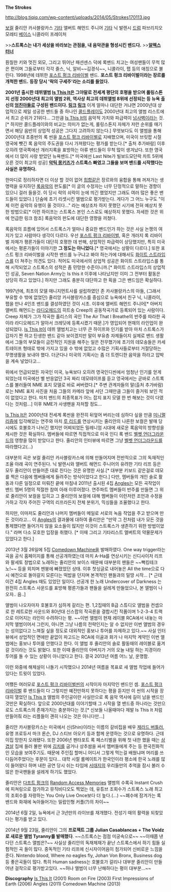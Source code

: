 '''The Strokes'''

http://blog.tiqiq.com/wp-content/uploads/2014/05/Strokes170113.jpg

[[보컬]] 줄리안 카사블랑카스
[[기타]] 앨버트 해먼드 주니어
[[기타]] 닉 발렌시
[[드럼]] 파브리치오 모레티
[[베이스]] 니콜라이 프레이처

>>'''스트록스는 내가 세상을 바라보는 관점을, 내 음악관을 형성시킨 밴드다.'''
>>'''[[알렉스 터너]]'''

훤칠한 키와 멋진 외모, 그리고 뛰어난 패션센스 덕에 록밴드 치고는 여성팬들이 무척 많은 편이며 그들로부터 각각 줄스, 닉, 알비~~김경식~~, 니콜라이, 팹 등의 애칭으로 불린다. 1998년에 데뷔한 [[포스트 펑크 리바이벌]] 밴드. '''포스트 펑크 리바이벌이라는 장르를 개척한 밴드.''' '''등장 당시 '락의 구세주'라는 소리를 들었다.'''

'''2001년 출시한 데뷔앨범 [[Is This It]]은 그야말로 전세계 평단의 호평을 받으며 롤링스톤지 선정 2000년대 최고의 앨범 2위, 역사상 최고의 데뷔앨범 8위에 선정되는 등 뉴욕 출신의 [[엄친아]]들로 구성된 밴드이다. [[http://www.rollingstone.com/music/lists/100-best-albums-of-the-2000s-20110718/the-strokes-is-this-it-20110715|링크]] [[http://www.rollingstone.com/music/lists/the-100-greatest-debut-albums-of-all-time-20130322/is-this-it-19691231|링크]]''' 이게 얼마나 대단한 거냐면 2000년대 상업적으로 제일 성공한 밴드들 중 하나인 [[콜드플레이]]도 2000년대 최고의 앨범 리스트에서 최고 순위가 21위다... 그만큼 [[Is This It]]의 음악적 가치와 파급력이 [[넘사벽]]이라는 것.[* 하지만 콜드플레이와의 비교는 의미가 없는게, 롤링스톤지 자체가 저런 순위를 매기면서 해당 음반의 상업적 성공은 그다지 고려하지 않는다.] 무엇보다도 이 앨범을 통해 2000년대 초중반의 록 씬을 [[포스트 펑크 리바이벌]]로 지배했으며, 미국이 브릿팝 시절 영국에 뺏긴 록 음악의 주도권을 다시 가져왔다는 평가를 받는다.[* 출처 추가바람] 이후 오히려 영국쪽에선 개러지록을 표방하는 아류 밴드들이 무척 많이 생겨났다. 또한 영국에서 더 많이 사랑 받았던 뉴욕밴드.[* 미국에선 Last Nite가 빌보드모던락 차트 5위에 오른 것이 최고의 성공] '''[[악틱 몽키즈]]가 스트록스 빠였고 그들을 보며 밴드를 시작했다는 사실은 유명하다.'''

한마디로 정리하자면 더 이상 할 것이 없어 [[힙합]]같은 장르와의 융합을 통해 꺼져가는 생명력을 유지하던 [[록]]음악의 판도를[* 이 글의 수정자는 너무 단정적으로 말하는 경향이 있으니 걸러 들을것. 이 당시 락의 쇠락이 눈에 띄긴 했었지만 그래도 여러 많은 좋은 밴드들이 있었다.] 단숨에 초기 리셋시킨 앨범으로 평가받는다. 게다가 그 어느 누구도 "이제 이런 음악의 유행이 올 것이다..." 라는 예상조차 하지 못했던 시기에 전혀 예상치 못한 방법으로[* 이런 하이프는 스트록스 본인 스스로도 예상하지 못했다. 자세한 것은 위에 언급한 링크 참조] 록음악의 판도에 대단한 영향을 끼쳤다.

록음악의 흐름에 있어서 스트록스가 얼마나 중요한 밴드인가 하는 것은 사실 논쟁의 여지가 있고 사람마다 생각이 다르다. 우선 [[포스트 펑크 리바이벌]], 혹은 개러지 록 리바이벌 자체가 평론가들이 대단히 호평한 데 반해, 상업적인 파급력이 상당했지만, 특히 미국에서는 평론가들이 이야기한 '''그 정도는 아니었다.'''[* 영국에서는 상황이 다르다.] 또한 포스트 펑크 리바이벌을 시작한 밴드를 누구냐고 봐야 하는가에 대해서도 [[화이트 스트라입스]]를 더 쳐주는 의견도 있다. 적어도 미국에서의 상업적 성공은 화이트 스트라입스를 통해 시작되었고 스트록스의 성적은 좀 민망한 수준이니까.[* 화이트 스트라입스의 상업적인 성공, Seven Nation Army는 Is this it 이후에 나타났지만 이미 그 전부터 활동은 상당히 하고 있었다.] 하지만 그래도 충분히 대단하고 한 획을 그은 밴드임은 확실하다.

1997년에, 최초의 모델 매니지먼트사를 설립하였던 존 카사블랑카스의 아들, (그래서 부유할 수 밖에 없었던) 줄리앙 카사블랑카스를 중심으로 뉴욕에서 친구 닉, 니콜라이, 팹을 만나 4인조 밴드를 결성하였던 것이 시초. 이후에 앨버트 해먼드 주니어[* 아버지 앨버트 해먼드는 [[라디오헤드]]의 히트송 Creep의 공동작곡가로 등록되어 있는 사람이다. Creep 자체가 그가 작곡한 홀리스의 곡인 The Air That I Breathe의 반주를 따라한 곡이라 라디오헤드가 알아서 크레딧에 등록시켰기 때문.]가 영입되어 현재의 라인업이 완성되었다. [[Is This It]]이 데뷔 앨범치고는 너무 큰 하이프와 인기를 받아 마치 스트록스가 갑자기 짠 하고 탄생한 밴드 같아 보이겠지만 말이 부유층 자제들이지 실제로 밴드 생활에서 그들의 부모들이 금전적인 지원을 해주는 일은 전무했기에 초기의 데모송들은 카세트테이프 형태로 밖에 가지고 있을 수 밖에 없었고 수많은 기획사들로부터 거절당하는 무명생활을 보내야 했다. 더군다나 미국의 기획사는 좀 더 트렌디한 음악을 하라고 압박을 계속 넣었다고...

위에서 언급되었든 자국인 미국, 뉴욕보다 오히려 영국인디씬에서 엄청난 인기를 얻게 되었는데 미국에선 별 반응없던 3곡 짜리 데모테이프를 듣고 영국에서는 곧바로 스트록스를 불러들여 NME 표지 모델로 바로 써버렸다.[* 주변 관계자들의 말(출처 추가바람)로는 NME 표지 사진을 처음 그들의 카메라 앞에 서던 그때만큼 그들이 즐거워 보인 적이 없었다고 한다. 마치 밴드의 최종목표가 어느 잡지 표지 모델 한 번 해보는 것이 다였다는 것처럼...] 이후 NME가 사생팬을 자처할 정도...

[[Is This It]]은 2000년대 전세계 록씬을 완전히 뒤엎어 버리는데 심하다 싶을 만큼 [[미니멀리즘]]에 입각해있는 연주와 마치 [[루 리드]]를 연상시키는 줄리안의 나른한 보컬은 발매 당시에도 호불호가 나뉘긴 했지만 어찌되었든 밀레니엄 시대에 새로운 록음악의 방향성을 제시한 것은 확실하다. 멤버들에 따르면 직접적으로 미국 인디 록 밴드 [[벨벳 언더그라운드]]의 영향을 많이 받았다고 한다. 줄리안의 인터뷰에 따르면 그냥 [[벨벳 언더그라운드]]를 따라했다고(...)

대부분의 곡은 보컬 줄리안 카사블랑카스에 의해 만들어지며 전반적으로 그의 독재적인 조율 아래 곡이 연주된다. 닉 발렌시와 앨버트 해먼드 주니어의 유려한 기타 리프 등은 모두 줄리안이 만들어준 대로 친다는 것은 유명한 사실.[* 대부분 키보드 같은걸로 데모를 찍은 다음에 멤버들에게 들려주는 방식이었다고 한다.] 다만, 멤버들의 개인 솔로 활동과 다른 일정으로 미뤄진 끝에 마침내 2011년 출시된 4집 [[Angles]]는 모든 곡작업이 밴드 멤버 5명의 적절한 참여 아래 이루어졌다. 연주파트 멤버들이 반주를 만들면 그 위로 줄리안이 보컬을 입히고 그 줄리안의 보컬에 대해 멤버들이 이런저런 조언과 수정을 가하고 각자 주어진 구역의 리프라든지 전체 분위기, 믹싱들을 조율했다고 한다.

하지만, 이마저도 줄리안과 나머지 멤버들이 메일로 서로의 녹음 작업을 주고 받으며 만든 것이라고... 이 [[Angles]]의 결과물에 대하여 줄리안은 "만약 그 전처럼 내가 모든 것을 통제했다면 들어가지 않을 요소들이 많지만 이것이 스트록스가 생존하기 위한 방법이었다." 라며 다소 모호한 입장을 취했다. [* 이때 그리고 기타리스트 앨버트의 약물문제가 있었다고 한다.]

2013년 3월 26일에 5집 [[Comedown Machine]]을 발매하였다. One way trigger라는 곡을 공식 홈페이지를 통해 선공개하였는데 마치 A-Ha를 연상시키는 신디사이저 리프와 팔세토 창법으로 노래하는 줄리안의 보이스 때문에 대부분의 팬들은 ~~뻑킹테크노!~~ 등을 외치며 멘붕에 빠졌었던 상태. 이후 첫싱글로 내어놓은 All the time으로 다시 예전으로 돌아갈지 모른다는 떡밥을 던지며 본격적인 팬들과의 밀땅 시작...  [* 근데 이건 4집 Angles 때도 있었던 일이다. 선공개 한 노래 Undercover of Darkness 는 완전히 스트록스 사운드를 표방해 평론가들과 팬들을 설레게 만들었으나, 본 앨범이 나오자.. 음..]

앨범이 나오자마자 호불호가 심하게 갈리는 편. 1,2집때의 B급 스튜디오 앨범을 컨셉으로 한 레트로한 사운드와 80년대 신스팝의 작곡론을 결합시킨 작품이며 1-2-3-4 트랙으로 이어지는 라인이 수려하다는 평. ~~이번 앨범이 현재 레이블 RCA에서 내놓는 마지막 앨범이어서 그런지, 아니면 그냥 나름의 전략인지는 알 수 없지만 이번 앨범의 경우는 성의없다고 느껴질 싶을 정도로 대외적인 홍보나 투어를 자제하고 있다.~~ 사실 인터뷰에서 상업적인 면에만 끝없이 파고드는 RCA에 이골과 화가 나 마지막 계약인 이번 앨범에는 홍보나 투어를 안했다고 한다. 이 앨범 후 줄리안의 솔로 활동때의 레이블로 옮겨갈 것이라는 것도 밝혔다. 또한 이때 줄리안의 아버지가 거의 오늘 내일 하는 지경이라 투어를 돌 수 있는 상황이 아니었다고 한다. 결국 2013년 여름 어느 날, 운명함.

이런 와중에 해체설이 나돌기 시작했으나 2014년 여름을 목표로 새 앨범 작업에 들어가있다는 트윗이 있었다.

어쨌든 여러모로 [[포스트 펑크 리바이벌]]씬의 시작이자 마지막인 밴드인 셈. [[포스트 펑크 리바이벌]] 류 밴드들이 다 그렇지만 예전만하지 못하다는 평을 듣지만 이 씬의 시작을 장대히 열었던 [[Is This It]] 앨범의 주인공이란 사실만으로 록 음악 역사에 길이 남을 밴드인 것만은 확실하다. 앞으로 2000년대를 이야기할때 그 시작을 열 밴드중 하나라는 것만으로도 스트록스의 존재가치는 충분하다는 것.[* 신보들 나올때마다 제발 Is This It 처럼 만들어줘 라는 리플들이 괜히 나오는 것은 아니다만...]

줄리안 카사블랑카스는 미국에서 신(Shin)이라는 이름의 갈비집을 배우 [[제라드 버틀러]], 유명 프로듀서 마크 론슨, DJ 스티브 아오키 등과 함께 운영하는 것으로 유명하다. 근데 이집 망한지 오래됐다. 또한 2006년 펜타포트 록 페스티벌을 위해 첫 내한 했을 때는 [[삼겹살]] 집에 들러 불판 위에 [[김치]]를 굽거나 상추쌈을 싸서 멤버들에게 주는 등 한국친화적인 모습을 보여주기도. 때문에 주인집 할머니 어디서 그렇게 먹는걸 배웠냐며 머리를 쓰다듬어주었다는 후문이 있다... 대학 시절 룸메이트가 한국인이라 평소에 한국 노래를 많이 들어왔다 하며 내한 공연 당시 쉬는 타임에 [[서태지]]의 우리들만의 추억을 잠시 불러 수많은 한국팬들을 설레게 하기도 했었다.

줄리안은 [[다프트 펑크]]의 [[Random Access Memories]] 앨범의 수록곡 Instant Crush에 피쳐링으로 참가하고 뮤직비디오도 찍었는 데, 유튜브 조회수가 스트록스 노래 최고의 조회수를 자랑하는 You Only Live Once보다 더 높다.(...) ~~폐수에 잠겨가는 록 밴드와 화재에 녹아들어가는 밀랍인형 커플(?)의 차이~~

2014년 6월 2일, 뉴욕에서 근 3년만의 라이브를 재개했다. 전성기 때의 활력을 되찾았다는 평가를 받고 있다.

2014년 9월 23일, 줄리안이 그의 '''프로젝트 그룹 Julian Casablancas + The Voidz로 새로운 앨범 Tyranny를 발매했다'''. ~~스트록스는 점점 미궁속으로~~ ~~이때쯤 낸다던 스트록스 앨범은?~~ 사실상 줄리안의 독재체재가 끝난 스트록스에서 하기 힘들 실험적인 곡 들이 많다. 중독적인 기타 리프에 신시자이어음이 첨가되어 신비로운 느낌을 준다. Nintendo blood, Where no eagles fly, Johan Von Bronx, Business dog등 좋은곡들이 많다. 특히 Human sadness는 호불호가 갈리나 대부분 줄리안이 만들어낸 걸작으로 평가받고있다. ~~허나 앨범이 너무 난해하다는 평이 대부분...~~ 

'''Discography'''
[[Is This It]] (2001)
Room on Fire (2003)
First Impressions of Earth (2006)
Angles (2011)
Comedown Machine (2013)
